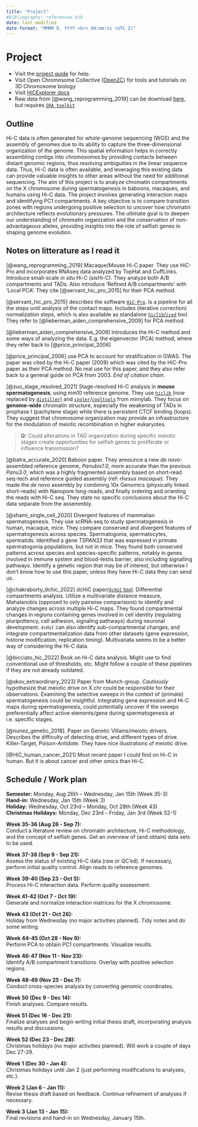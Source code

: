 ```yaml
---
title: "Project"
#bibliography: references.bib
date: last-modified
date-format: "MMMM D, YYYY <br> HH:mm:ss (UTC Z)"
---
```


# Project {.unnumbered}

- Visit the [project guide](https://munch-group.org/project-guide/) for help.
- Visit Open Chromosome Collective ([Open2C](https://github.com/open2c/)) for tools and tutorials on 3D Chromosome biology
- Visit [HiCExplorer docs](https://hicexplorer.readthedocs.io/en/latest/)
- Raw data from [@wang_reprogramming_2019] can be download [here](https://www.ncbi.nlm.nih.gov/Traces/study/?acc=PRJNA430777&o=acc_s%3Aa), but requires [`SRA toolkit`](https://github.com/ncbi/sra-tools/wiki/01.-Downloading-SRA-Toolkit)


## Outline

Hi-C data is often generated for whole-genome sequencing (WGS) and the assembly of genomes due to its ability to capture the three-dimensional organization of the genome. This spatial information helps in correctly assembling contigs into chromosomes by providing contacts between distant genomic regions, thus resolving ambiguities in the linear sequence data. Thus, Hi-C data is often available, and leveraging this existing data can provide valuable insights to other areas without the need for additional sequencing. The aim of this project is to analyze chromatin compartments on the X chromosome during spermatogenesis in baboons, macaques, and humans using Hi-C data. The project involves generating interaction maps and identifying PC1 compartments. A key objective is to compare transition zones with regions undergoing positive selection to uncover how chromatin architecture reflects evolutionary pressures. The ultimate goal is to deepen our understanding of chromatin organization and the conservation of non-advantageous alleles, providing insights into the role of selfish genes in shaping genome evolution.

## Notes on litterature as I read it

[@wang_reprogramming_2019] Macaque/Mouse Hi-C paper. They use HiC-Pro and incorporates RNAseq data analyzed by TopHat and CuffLinks. Introduce small-scale *in situ* Hi-C (sisHi-C). They analyze both A/B compartments and TADs. Also introduce 'Refined A/B compartments' with 'Local PCA'. They cite [@servant_hic_pro_2015] for their PCA method. 

[@servant_hic_pro_2015] describes the software [`HiC-Pro`](https://github.com/nservant/HiC-Pro). Is a pipeline for all the steps until analysis of the contact maps. Includes (iterative correction) normalization steps, which is also available as standalone [`hiclib`/`iced`](https://github.com/hiclib/iced) tool. They refer to [@lieberman_aiden_comprehensive_2009] for PCA method.

[@lieberman_aiden_comprehensive_2009] Introduces the Hi-C method and some ways of analyzing the data. E.g. the eigenvector (PCA) method, where they refer back to [@price_principal_2006]

[@price_principal_2006] use PCA to account for stratification in GWAS. The paper was cited by the Hi-C paper (2009) which was cited by the HiC-Pro paper as their PCA method. No real use for this paper, and they also refer back to a general guide on PCA from 2003. *End of citation chain*. 

[@zuo_stage_resolved_2021] Stage-resolved Hi-C analysis in **mouse spermatogenesis**, using mm10 reference genome. They use [`hiclib`](https://github.com/mirnylab/hiclib-legacy) (now replaced by [`distiller`](https://github.com/open2c/distiller-nf)) and [`cooler`](https://github.com/open2c/cooler)/[`cooltools`](https://github.com/open2c/cooltools) from mirnylab. They focus on **genome-wide** chromatin structure, especially the weakening of TADs in prophase I (pachytene stage) while there is persistent CTCF binding (loops). They suggest that chromosome organization may provide an infrastructure for the modulation of meiotic recombination in higher eukaryotes. 

> **Q:** Could alterations in TAD organization during specific meiotic stages create opportunities for selfish genes to proliferate or influence transmission?

[@batra_accurate_2020] Baboon paper. They announce a new *de novo*-assembled reference genome, *Panubis1.0*, more accurate than the previous *Panu3.0*, which was a highly fragmented assembly based on short-read seq-tech and reference guided assembly (ref: *rhesus macaque*). They made the *de novo* assembly by combining 10x Genomics (physically linked short-reads) with Nanopore long-reads, and finally ordering and orienting the reads with Hi-C seq. They state no specific conclusions about the Hi-C data separate from the assemmbly.  

[@shami_single_cell_2020] Divergent features of mammalian spermatogenesis. They use scRNA-seq to study spermatogenesis in human, macaque, mice. They compare conserved and divergent features of spermatogenesis across species. Spermatogonia, spermatocytes, spermatids. Identified a gene *TSPAN33* that was expressed in primate spermatogonia populations, but not in mice. They found both conserved patterns across species and species-specific patterns, notably in genes involved in immune system and blood-testis barrier, also including signalling pathways. Identify a genetic region that may be of interest, but otherwise I don't know how to use this paper, unless they have Hi-C data they can send us. 

[@chakraborty_dchic_2022] dcHiC paper/[`dcHiC` tool](https://github.com/ay-lab/dcHiC). Differential compartments analysis. Utilize a multivariate distance measure, Mahalanobis (opposed to only pairwise comparisons) to identify and analyze changes across multiple Hi-C maps. They found compartmental changes in regions containing genes involved in cell identity (regulating pluripottency, cell adhesion, signaling pathways) during neuronal development. `dcHiC` can also identify sub-compartmental changes, and integrate compartmentalization data from other datasets (gene expression, histone modification, replication timing). Multivariata seems to be a better way of considering the Hi-C data. 

[@bicciato_hic_2022] Book on Hi-C data analysis. Might use to find conventional use of thresholds, etc. Might follow a couple of these pipelines if they are not already outdated. 

[@skov_extraordinary_2023] Paper from Munch-group. *Cautiously* hypothesize that meiotic drive on X chr could be responsible for their observations. Examining the selective sweeps in the context of (primate) spermatogenesis could be insightful. Integrating gene expression and Hi-C maps during spermatogenesis, could potentially uncover if the sweeps preferentially affect active elements/gene during spermatogenesis at i.e. specific stages. 

[@nunez_genetic_2018]. Paper on Genetic Villains/meiotic drivers. Describes the difficulty of detecting drive, and different types of drive. Killer-Target, Poison-Antidote. They have nice illustrations of meiotic drive. 

[@HiC_human_cancer_2021] Most recent paper I could find on Hi-C in human. But it is about cancer and other omics than Hi-C.

## Schedule / Work plan

**Semester:** Monday, Aug 26th – Wednesday, Jan 15th (Week 35-3)\
**Hand-in:** Wednesday, Jan 15th (Week 3)\
**Holiday:** Wednesday, Oct 23rd – Monday, Oct 28th (Week 43)\
**Christmas Holidays:** Monday, Dec 23rd – Friday, Jan 3rd (Week 52-1)\

**Week 35-36 (Aug 26 - Sep 7):**\
Conduct a literature review on chromatin architecture, Hi-C methodology, and the concept of selfish genes. Get an overview of (and obtain) data sets to be used.

**Week 37-38 (Sep 9 - Sep 21):**\
Assess the status of existing Hi-C data (raw or QC’ed). If necessary, perform initial quality control. Align reads to reference genomes.

**Week 39-40 (Sep 23 - Oct 5):**\
Process Hi-C interaction data. Perform quality assessment.

**Week 41-42 (Oct 7 - Oct 19):**\
Generate and normalize interaction matrices for the X chromosome.

**Week 43 (Oct 21 - Oct 26):**\
Holiday from Wednesday (no major activities planned). Tidy notes and do some writing.

**Week 44-45 (Oct 28 - Nov 9):**\
Perform PCA to obtain PC1 compartments. Visualize results.

**Week 46-47 (Nov 11 - Nov 23):**\
Identify A/B compartment transitions. Overlay with positive selection regions.

**Week 48-49 (Nov 25 - Dec 7):**\
Conduct cross-species analysis by converting genomic coordinates.

**Week 50 (Dec 9 - Dec 14):**\
Finish analyses. Compare results.

**Week 51 (Dec 16 - Dec 21):**\
Finalize analyses and begin writing initial thesis draft, incorporating analysis results and discussions.

**Week 52 (Dec 23 - Dec 28):**\
Christmas holidays (no major activities planned). Will work a couple of days Dec 27-29.

**Week 1 (Dec 30 - Jan 4):**\
Christmas holidays until Jan 2 (just performing modifications to analyses, etc.).

**Week 2 (Jan 6 - Jan 11):**\
Revise thesis draft based on feedback. Continue refinement of analyses if necessary.

**Week 3 (Jan 13 - Jan 15):**\
Final revisions and hand-in on Wednesday, January 15th.

